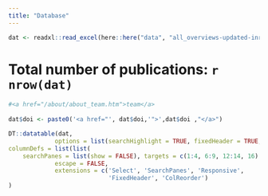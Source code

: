 ```yaml
---
title: "Database"
---
```


```r

dat <- readxl::read_excel(here::here("data", "all_overviews-updated-inriched2.xlsx"))

```


# Total number of publications: `r nrow(dat)`



```r

#<a href="/about/about_team.htm">team</a> 
  
dat$doi <- paste0('<a href="', dat$doi,'">',dat$doi ,"</a>")

DT::datatable(dat, 
             options = list(searchHighlight = TRUE, fixedHeader = TRUE, dom = 'Pfrtip', colReorder = TRUE,
columnDefs = list(list(
    searchPanes = list(show = FALSE), targets = c(1:4, 6:9, 12:14, 16) ))),
             escape = FALSE, 
             extensions = c('Select', 'SearchPanes', 'Responsive',
                            'FixedHeader', 'ColReorder')
)


```


